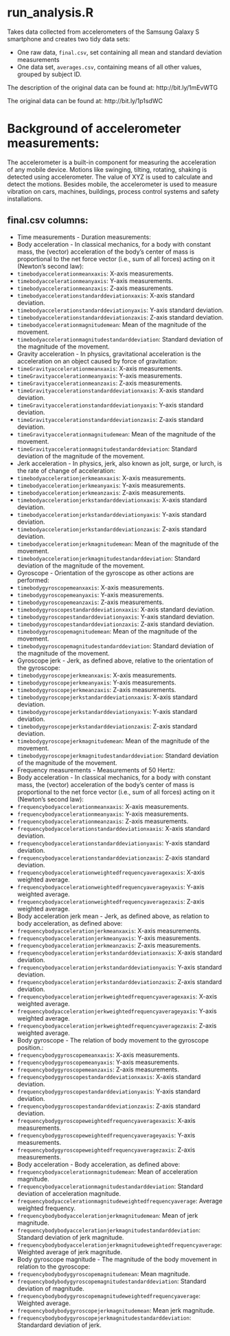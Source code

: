 # run_analysis.R

Takes data collected from accelerometers of the Samsung Galaxy S smartphone
and creates two tidy data sets:

* One raw data, `final.csv`, set containing all mean and standard deviation measurements
* One data set, `averages.csv`, containing means of all other values, grouped by subject ID.

The description of the original data can be found at: http://bit.ly/1mEvWTG

The original data can be found at: http://bit.ly/1p1sdWC

# Background of accelerometer measurements:

The accelerometer is a built-in component for measuring the acceleration of any
mobile device. Motions like swinging, tilting, rotating, shaking is detected
using accelerometer. The value of XYZ is used to calculate and detect the
motions. Besides mobile, the accelerometer is used to measure vibration on cars,
machines, buildings, process control systems and safety installations.

## final.csv columns:

* Time measurements - Duration measurements:
+ Body acceleration - In classical mechanics, for a body with constant mass, the (vector) acceleration of the body's center of mass is proportional to the net force vector (i.e., sum of all forces) acting on it (Newton's second law):
- `timebodyaccelerationmeanxaxis`: X-axis measurements.
- `timebodyaccelerationmeanyaxis`: Y-axis measurements.
- `timebodyaccelerationmeanzaxis`: Z-axis measurements.
- `timebodyaccelerationstandarddeviationxaxis`: X-axis standard deviation.
- `timebodyaccelerationstandarddeviationyaxis`: Y-axis standard deviation.
- `timebodyaccelerationstandarddeviationzaxis`: Z-axis standard deviation.
- `timebodyaccelerationmagnitudemean`: Mean of the magnitude of the movement.
- `timebodyaccelerationmagnitudestandarddeviation`: Standard deviation of the magnitude of the movement.
+ Gravity acceleration - In physics, gravitational acceleration is the acceleration on an object caused by force of gravitation:
- `timeGravityaccelerationmeanxaxis`: X-axis measurements.
- `timeGravityaccelerationmeanyaxis`: Y-axis measurements.
- `timeGravityaccelerationmeanzaxis`: Z-axis measurements.
- `timeGravityaccelerationstandarddeviationxaxis`: X-axis standard deviation.
- `timeGravityaccelerationstandarddeviationyaxis`: Y-axis standard deviation.
- `timeGravityaccelerationstandarddeviationzaxis`: Z-axis standard deviation.
- `timeGravityaccelerationmagnitudemean`: Mean of the magnitude of the movement.
- `timeGravityaccelerationmagnitudestandarddeviation`: Standard deviation of the magnitude of the movement.
+ Jerk acceleration - In physics, jerk, also known as jolt, surge, or lurch, is the rate of change of acceleration:
- `timebodyaccelerationjerkmeanxaxis`: X-axis measurements.
- `timebodyaccelerationjerkmeanyaxis`: Y-axis measurements.
- `timebodyaccelerationjerkmeanzaxis`: Z-axis measurements.
- `timebodyaccelerationjerkstandarddeviationxaxis`: X-axis standard deviation.
- `timebodyaccelerationjerkstandarddeviationyaxis`: Y-axis standard deviation.
- `timebodyaccelerationjerkstandarddeviationzaxis`: Z-axis standard deviation.
- `timebodyaccelerationjerkmagnitudemean`: Mean of the magnitude of the movement.
- `timebodyaccelerationjerkmagnitudestandarddeviation`: Standard deviation of the magnitude of the movement.
+ Gyroscope - Orientation of the gyroscope as other actions are performed:
- `timebodygyroscopemeanxaxis`: X-axis measurements.
- `timebodygyroscopemeanyaxis`: Y-axis measurements.
- `timebodygyroscopemeanzaxis`: Z-axis measurements.
- `timebodygyroscopestandarddeviationxaxis`: X-axis standard deviation.
- `timebodygyroscopestandarddeviationyaxis`: Y-axis standard deviation.
- `timebodygyroscopestandarddeviationzaxis`: Z-axis standard deviation.
- `timebodygyroscopemagnitudemean`: Mean of the magnitude of the movement.
- `timebodygyroscopemagnitudestandarddeviation`: Standard deviation of the magnitude of the movement.
+ Gyroscope jerk - Jerk, as defined above, relative to the orientation of the gyroscope:
- `timebodygyroscopejerkmeanxaxis`: X-axis measurements.
- `timebodygyroscopejerkmeanyaxis`: Y-axis measurements.
- `timebodygyroscopejerkmeanzaxis`: Z-axis measurements.
- `timebodygyroscopejerkstandarddeviationxaxis`: X-axis standard deviation.
- `timebodygyroscopejerkstandarddeviationyaxis`: Y-axis standard deviation.
- `timebodygyroscopejerkstandarddeviationzaxis`: Z-axis standard deviation.
- `timebodygyroscopejerkmagnitudemean`: Mean of the magnitude of the movement.
- `timebodygyroscopejerkmagnitudestandarddeviation`: Standard deviation of the magnitude of the movement.
* Frequency measurements - Measurements of 50 Hertz:
+ Body acceleration - In classical mechanics, for a body with constant mass, the (vector) acceleration of the body's center of mass is proportional to the net force vector (i.e., sum of all forces) acting on it (Newton's second law):
- `frequencybodyaccelerationmeanxaxis`: X-axis measurements.
- `frequencybodyaccelerationmeanyaxis`: Y-axis measurements.
- `frequencybodyaccelerationmeanzaxis`: Z-axis measurements.
- `frequencybodyaccelerationstandarddeviationxaxis`: X-axis standard deviation.
- `frequencybodyaccelerationstandarddeviationyaxis`: Y-axis standard deviation.
- `frequencybodyaccelerationstandarddeviationzaxis`: Z-axis standard deviation.
- `frequencybodyaccelerationweightedfrequencyaveragexaxis`: X-axis weighted average.
- `frequencybodyaccelerationweightedfrequencyaverageyaxis`: Y-axis weighted average.
- `frequencybodyaccelerationweightedfrequencyaveragezaxis`: Z-axis weighted average.
+ Body acceleration jerk mean - Jerk, as defined above, as relation to body acceleration, as defined above:
- `frequencybodyaccelerationjerkmeanxaxis`: X-axis measurements.
- `frequencybodyaccelerationjerkmeanyaxis`: Y-axis measurements.
- `frequencybodyaccelerationjerkmeanzaxis`: Z-axis measurements.
- `frequencybodyaccelerationjerkstandarddeviationxaxis`: X-axis standard deviation.
- `frequencybodyaccelerationjerkstandarddeviationyaxis`: Y-axis standard deviation.
- `frequencybodyaccelerationjerkstandarddeviationzaxis`: Z-axis standard deviation.
- `frequencybodyaccelerationjerkweightedfrequencyaveragexaxis`: X-axis weighted average.
- `frequencybodyaccelerationjerkweightedfrequencyaverageyaxis`: Y-axis weighted average.
- `frequencybodyaccelerationjerkweightedfrequencyaveragezaxis`: Z-axis weighted average.
+ Body gyroscope - The relation of body movement to the gyroscope position.:
- `frequencybodygyroscopemeanxaxis`: X-axis measurements.
- `frequencybodygyroscopemeanyaxis`: Y-axis measurements.
- `frequencybodygyroscopemeanzaxis`: Z-axis measurements.
- `frequencybodygyroscopestandarddeviationxaxis`: X-axis standard deviation.
- `frequencybodygyroscopestandarddeviationyaxis`: Y-axis standard deviation.
- `frequencybodygyroscopestandarddeviationzaxis`: Z-axis standard deviation.
- `frequencybodygyroscopeweightedfrequencyaveragexaxis`: X-axis measurements.
- `frequencybodygyroscopeweightedfrequencyaverageyaxis`: Y-axis measurements.
- `frequencybodygyroscopeweightedfrequencyaveragezaxis`: Z-axis measurements.
+ Body acceleration - Body acceleration, as defined above:
- `frequencybodyaccelerationmagnitudemean`: Mean of acceleration magnitude.
- `frequencybodyaccelerationmagnitudestandarddeviation`: Standard deviation of acceleration magnitude.
- `frequencybodyaccelerationmagnitudeweightedfrequencyaverage`: Average weighted frequency.
- `frequencybodybodyaccelerationjerkmagnitudemean`: Mean of jerk magnitude.
- `frequencybodybodyaccelerationjerkmagnitudestandarddeviation`: Standard deviation of jerk magnitude.
- `frequencybodybodyaccelerationjerkmagnitudeweightedfrequencyaverage`: Weighted average of jerk magnitude.
+ Body gyroscope magnitude - The magnitude of the body movement in relation to the gyroscope:
- `frequencybodybodygyroscopemagnitudemean`: Mean magnitude.
- `frequencybodybodygyroscopemagnitudestandarddeviation`: Standard deviation of magnitude.
- `frequencybodybodygyroscopemagnitudeweightedfrequencyaverage`: Weighted average.
- `frequencybodybodygyroscopejerkmagnitudemean`: Mean jerk magnitude.
- `frequencybodybodygyroscopejerkmagnitudestandarddeviation`: Standardard deviation of jerk.

